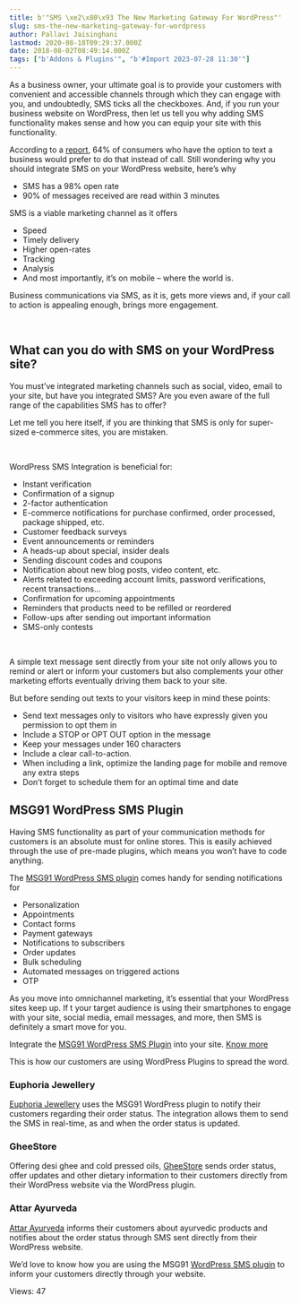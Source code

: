 ```yaml
---
title: b'"SMS \xe2\x80\x93 The New Marketing Gateway For WordPress"'
slug: sms-the-new-marketing-gateway-for-wordpress
author: Pallavi Jaisinghani
lastmod: 2020-08-18T09:29:37.000Z
date: 2018-08-02T08:49:14.000Z
tags: ["b'Addons & Plugins'", "b'#Import 2023-07-28 11:30'"]
---
```


As a business owner, your ultimate goal is to provide your customers with convenient and accessible channels through which they can engage with you, and undoubtedly, SMS ticks all the checkboxes. And, if you run your business website on WordPress, then let us tell you why adding SMS functionality makes sense and how you can equip your site with this functionality.


According to a [report](https://apparelmag.com/deloitte-93-percent-consumers-use-their-phone-while-shopping), 64% of consumers who have the option to text a business would prefer to do that instead of call. Still wondering why you should integrate SMS on your WordPress website, here’s why


* SMS has a 98% open rate
* 90% of messages received are read within 3 minutes


SMS is a viable marketing channel as it offers


* Speed
* Timely delivery
* Higher open-rates
* Tracking
* Analysis
* And most importantly, it’s on mobile – where the world is.


Business communications via SMS, as it is, gets more views and, if your call to action is appealing enough, brings more engagement.


 


**What can you do with SMS on your WordPress site?**
----------------------------------------------------


You must’ve integrated marketing channels such as social, video, email to your site, but have you integrated SMS? Are you even aware of the full range of the capabilities SMS has to offer?


Let me tell you here itself, if you are thinking that SMS is only for super-sized e-commerce sites, you are mistaken. 


 


WordPress SMS Integration is beneficial for:


* Instant verification
* Confirmation of a signup
* 2-factor authentication
* E-commerce notifications for purchase confirmed, order processed, package shipped, etc.
* Customer feedback surveys
* Event announcements or reminders
* A heads-up about special, insider deals
* Sending discount codes and coupons
* Notification about new blog posts, video content, etc.
* Alerts related to exceeding account limits, password verifications, recent transactions…
* Confirmation for upcoming appointments
* Reminders that products need to be refilled or reordered
* Follow-ups after sending out important information
* SMS-only contests


 


A simple text message sent directly from your site not only allows you to remind or alert or inform your customers but also complements your other marketing efforts eventually driving them back to your site.


But before sending out texts to your visitors keep in mind these points:


* Send text messages only to visitors who have expressly given you permission to opt them in
* Include a STOP or OPT OUT option in the message
* Keep your messages under 160 characters
* Include a clear call-to-action.
* When including a link, optimize the landing page for mobile and remove any extra steps
* Don’t forget to schedule them for an optimal time and date



**MSG91 WordPress SMS Plugin**
------------------------------


Having SMS functionality as part of your communication methods for customers is an absolute must for online stores. This is easily achieved through the use of pre-made plugins, which means you won’t have to code anything.


The [MSG91 WordPress SMS plugin](https://msg91.com/sms-addons/) comes handy for sending notifications for


* Personalization
* Appointments
* Contact forms
* Payment gateways
* Notifications to subscribers
* Order updates
* Bulk scheduling
* Automated messages on triggered actions
* OTP


As you move into omnichannel marketing, it’s essential that your WordPress sites keep up. If t your target audience is using their smartphones to engage with your site, social media, email messages, and more, then SMS is definitely a smart move for you.


Integrate the [MSG91 WordPress SMS Plugin](https://learn.viasocket.com/connect-wordpress-to-any-application-490c4b8dfeca) into your site. [Know more](https://help.msg91.com/article/158-how-to-send-sms-from-wordpress)


This is how our customers are using WordPress Plugins to spread the word.


### **Euphoria Jewellery**


[Euphoria Jewellery](https://euphoriajewellery.in/) uses the MSG91 WordPress plugin to notify their customers regarding their order status. The integration allows them to send the SMS in real-time, as and when the order status is updated.


### **GheeStore**


Offering desi ghee and cold pressed oils, [GheeStore](https://gheestore.in/) sends order status, offer updates and other dietary information to their customers directly from their WordPress website via the WordPress plugin.


### **Attar Ayurveda**


[Attar Ayurveda](https://attarayurveda.com/) informs their customers about ayurvedic products and notifies about the order status through SMS sent directly from their WordPress website. 


We’d love to know how you are using the MSG91 [WordPress SMS plugin](https://msg91.com/blog/top-wordpress-plugins-to-send-sms-using-msg91/) to inform your customers directly through your website.


 Views: 47


